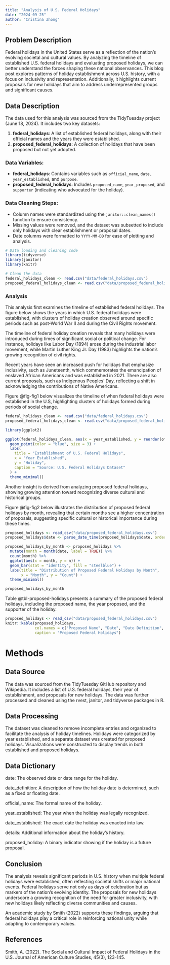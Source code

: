 ```yaml
---
title: "Analysis of U.S. Federal Holidays"
date: "2024-09-25"
author: "Cristina Zhong"
---
```


## Problem Description

Federal holidays in the United States serve as a reflection of the nation's evolving societal and cultural values. By analyzing the timeline of established U.S. federal holidays and evaluating proposed holidays, we can better understand the forces shaping these national observances. This blog post explores patterns of holiday establishment across U.S. history, with a focus on inclusivity and representation. Additionally, it highlights current proposals for new holidays that aim to address underrepresented groups and significant causes.

## Data Description

The data used for this analysis was sourced from the TidyTuesday project (June 18, 2024). It includes two key datasets:

1. **federal_holidays**: A list of established federal holidays, along with their official names and the years they were established.
2. **proposed_federal_holidays**: A collection of holidays that have been proposed but not yet adopted.

### Data Variables:

- **federal_holidays**: Contains variables such as `official_name`, `date`, `year_established`, and `purpose`.
- **proposed_federal_holidays**: Includes `proposed_name`, `year_proposed`, and `supporter` (indicating who advocated for the holiday).

### Data Cleaning Steps:

- Column names were standardized using the `janitor::clean_names()` function to ensure consistency.
- Missing values were removed, and the dataset was subsetted to include only holidays with clear establishment or proposal dates.
- Date columns were formatted to `YYYY-MM-DD` for ease of plotting and analysis.

```r
# Data loading and cleaning code
library(tidyverse)
library(janitor)
library(knitr)

# Clean the data
federal_holidays_clean <- read.csv("data/federal_holidays.csv")
proposed_federal_holidays_clean <- read.csv("data/proposed_federal_holidays.csv")
```

### Analysis

This analysis first examines the timeline of established federal holidays. The figure below shows the years in which U.S. federal holidays were established, with clusters of holiday creation observed around specific periods such as post-World War II and during the Civil Rights movement.

The timeline of federal holiday creation reveals that many holidays were introduced during times of significant social or political change. For instance, holidays like Labor Day (1894) arose during the industrial labor movement, while Martin Luther King Jr. Day (1983) highlights the nation's growing recognition of civil rights.

Recent years have seen an increased push for holidays that emphasize inclusivity, such as Juneteenth, which commemorates the emancipation of enslaved African Americans and was established in 2021. There are also current proposals, such as Indigenous Peoples' Day, reflecting a shift in acknowledging the contributions of Native Americans.

Figure @fig-fig1 below visualizes the timeline of when federal holidays were established in the U.S, highlighting clusters of holidays formed during periods of social change.

```r
federal_holidays_clean <- read.csv("data/federal_holidays.csv")
proposed_federal_holidays_clean <- read.csv("data/proposed_federal_holidays.csv")

library(ggplot2)

ggplot(federal_holidays_clean, aes(x = year_established, y = reorder(official_name, year_established))) +
  geom_point(color = "blue", size = 3) +
  labs(
    title = "Establishment of U.S. Federal Holidays",
    x = "Year Established",
    y = "Holiday",
    caption = "Source: U.S. Federal Holidays Dataset"
  ) +
  theme_minimal()
```

Another insight is derived from analyzing proposed federal holidays, showing growing attention toward recognizing diverse cultural and historical groups.

Figure @fig-fig2 below illustrates the distribution of proposed federal holidays by month, revealing that certain months see a higher concentration of proposals, suggesting specific cultural or historical importance during these times.

```r
proposed_holidays <- read_csv("data/proposed_federal_holidays.csv")
proposed_holidays$date <- parse_date_time(proposed_holidays$date, orders = c("d-m-y", "m-d-y"))

proposed_holidays_by_month <- proposed_holidays %>%
  mutate(month = month(date, label = TRUE)) %>%
  count(month) %>%
  ggplot(aes(x = month, y = n)) +
  geom_bar(stat = "identity", fill = "steelblue") +
  labs(title = "Distribution of Proposed Federal Holidays by Month",
       x = "Month", y = "Count") +
  theme_minimal()

proposed_holidays_by_month
```

Table @tbl-proposed-holidays presents a summary of the proposed federal holidays, including the proposed name, the year proposed, and the supporter of the holiday.

```r
proposed_holidays <- read_csv("data/proposed_federal_holidays.csv")
knitr::kable(proposed_holidays, 
             col.names = c("Proposed Name", "Date", "Date Definition", "Supporter"),
             caption = "Proposed Federal Holidays")
```

# Methods

## Data Source

The data was sourced from the TidyTuesday GitHub repository and Wikipedia. It includes a list of U.S. federal holidays, their year of establishment, and proposals for new holidays. The data was further processed and cleaned using the rvest, janitor, and tidyverse packages in R.

## Data Processing

The dataset was cleaned to remove incomplete entries and organized to facilitate the analysis of holiday timelines. Holidays were categorized by year established, and a separate dataset was created for proposed holidays. Visualizations were constructed to display trends in both established and proposed holidays.

## Data Dictionary

date: The observed date or date range for the holiday.

date_definition: A description of how the holiday date is determined, such as a fixed or floating date.

official_name: The formal name of the holiday.

year_established: The year when the holiday was legally recognized.

date_established: The exact date the holiday was enacted into law.

details: Additional information about the holiday’s history.

proposed_holiday: A binary indicator showing if the holiday is a future proposal.

## Conclusion

The analysis reveals significant periods in U.S. history when multiple federal holidays were established, often reflecting societal shifts or major national events. Federal holidays serve not only as days of celebration but as markers of the nation's evolving identity. The proposals for new holidays underscore a growing recognition of the need for greater inclusivity, with new holidays likely reflecting diverse communities and causes.

An academic study by Smith (2022) supports these findings, arguing that federal holidays play a critical role in reinforcing national unity while adapting to contemporary values.

## References
Smith, A. (2022). The Social and Cultural Impact of Federal Holidays in the U.S. Journal of American Culture Studies, 45(3), 123-145.

